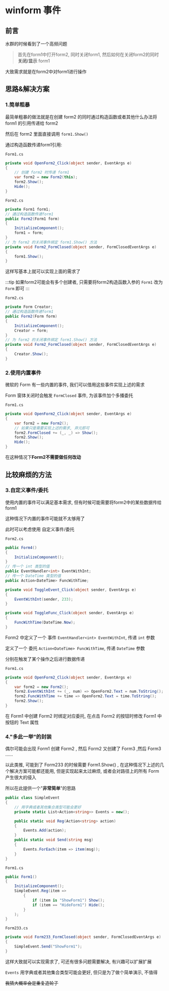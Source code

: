 # winform 事件

## 前言

水群的时候看到了一个高频问题

> 首先在form1中打开form2, 同时关闭form1, 然后如何在关闭form2的同时 **关闭/显示** form1

大致需求就是在form2中对form1进行操作

## 思路&解决方案

### 1.简单粗暴

最简单粗暴的做法就是在创建 form2 的同时通过构造函数或者其他什么办法将 form1 的引用传递给 form2

然后在 form2 里面直接调用 `form1.Show()`

通过构造函数传递form1引用:

`Form1.cs`
```csharp
private void OpenForm2_Click(object sender, EventArgs e)
{
    // 创建 form2 时传递 form1
    var form2 = new Form2(this);
    form2.Show();
    Hide();
}
```
`Form2.cs`
```csharp
private Form1 form1;
// 通过构造函数传递form1
public Form2(Form1 form)
{
    InitializeComponent();
    form1 = form;
}
// 为 form2 的关闭事件绑定 form1.Show() 方法
private void Form2_FormClosed(object sender, FormClosedEventArgs e)
{
    form1.Show();
}
```

这样写基本上就可以实现上面的需求了

:::tip
如果form2可能会有多个创建者, 只需要将form2构造函数入参的 `Form1` 改为 `Form` 即可
:::

`Form2.cs`
```csharp
private Form Creator;
// 通过构造函数传递form1
public Form2(Form form)
{
    InitializeComponent();
    Creator = form;
}
// 为 form2 的关闭事件绑定 form1.Show() 方法
private void Form2_FormClosed(object sender, FormClosedEventArgs e)
{
    Creator.Show();
}
```

### 2.使用内置事件

微软的 Form 有一些内置的事件, 我们可以借用这些事件实现上述的需求

Form 窗体关闭时会触发 `FormClosed` 事件, 为该事件加个多播委托

`Form1.cs`
```csharp
private void OpenForm2_Click(object sender, EventArgs e)
{
    var form2 = new Form2();
    // 如果只是需要实现上述的需求, 弃元即可
    form2.FormClosed += (_, _) => Show();
    form2.Show();
    Hide();
}
```

在这种情况下**Form2不需要做任何改动**

## 比较麻烦的方法

### 3.自定义事件/委托

使用内置的事件可以满足基本需求, 但有时候可能需要将form2中的某些数据传给form1

这种情况下内置的事件可能就不太够用了

此时可以考虑使用 自定义事件/委托

`Form2.cs`
```csharp
public Form4()
{
    InitializeComponent();
}
// 传一个 int 类型的值
public EventHandler<int> EventWithInt;
// 传一个 DateTime 类型的值
public Action<DateTime> FuncWithTime;

private void ToggleEvent_Click(object sender, EventArgs e)
{
    EventWithInt(sender, 233);
}

private void ToggleFunc_Click(object sender, EventArgs e)
{
    FuncWithTime(DateTime.Now);
}
```

Form2 中定义了一个 事件 `EventHandler<int> EventWithInt`, 传递 `int` 参数

定义了一个 委托 `Action<DateTime> FuncWithTime`, 传递 `DateTime` 参数

分别在触发了某个操作之后进行数据传递

`Form1.cs`
```csharp
private void OpenForm2_Click(object sender, EventArgs e)
{
    var form2 = new Form2();
    form2.EventWithInt += (_, num) => OpenForm2.Text = num.ToString();
    form2.FuncWithTime += time => OpenForm2.Text = time.ToString();
    form2.Show();
}
```

在 Form1 中创建 Form2 时绑定对应委托, 在点击 Form2 的按钮时修改 Form1 中按钮的 Text 属性

### 4."多此一举"的封装

偶尔可能会出现 Form1 创建 Form2 , 然后 Form2 又创建了 Form3 ,然后 Form3 ......

以此类推, 可能到了 Form233 的时候需要 Form1.Show() , 在这种情况下上述的几个解决方案可能都还能用, 但是实现起来太过麻烦, 或者会对路径上的所有 Form 产生很大的侵入

所以在此提供一个"**非常简单**"的思路

```csharp
public class SimpleEvent
{
    // 用字典或者其他集合类型可能会更好
    private static List<Action<string>> Events = new();

    public static void Reg(Action<string> action)
    {
        Events.Add(action);
    }
    public static void Send(string msg)
    {
        Events.ForEach(item => item(msg));
    }
}
```

`Form1.cs`
```csharp
public Form1()
{
    InitializeComponent();
    SimpleEvent.Reg(item =>
        {
            if (item is "ShowForm1") Show();
            if (item == "HideForm1") Hide();
        }
    );
}
```

`Form233.cs`
```csharp
private void Form233_FormClosed(object sender, FormClosedEventArgs e)
{
    SimpleEvent.Send("ShowForm1");
}
```

这样大致就可以实现需求了, 可还有很多问题需要解决, 有兴趣可以扩展扩展

`Events` 用字典或者其他集合类型可能会更好, 但只是为了做个简单演示, 不值得

~~我猜大概率会是重复造轮子~~
